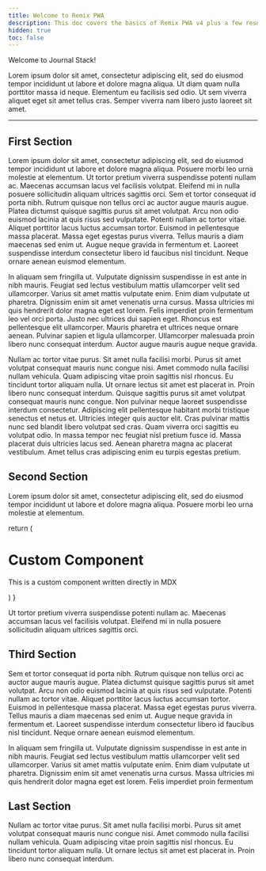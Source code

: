 ```yaml
---
title: Welcome to Remix PWA
description: This doc covers the basics of Remix PWA v4 plus a few resources to kickstart your journey!
hidden: true
toc: false
---
```


Welcome to Journal Stack!

Lorem ipsum dolor sit amet, consectetur adipiscing elit, sed do eiusmod tempor incididunt ut labore et dolore magna aliqua. Ut diam quam nulla porttitor massa id neque.
Elementum eu facilisis sed odio. Ut sem viverra aliquet eget sit amet tellus cras. Semper viverra nam libero justo laoreet sit amet.

---

## First Section

Lorem ipsum dolor sit amet, consectetur adipiscing elit, sed do eiusmod tempor incididunt ut labore et dolore magna aliqua. Posuere morbi leo urna molestie at elementum.
Ut tortor pretium viverra suspendisse potenti nullam ac. Maecenas accumsan lacus vel facilisis volutpat. Eleifend mi in nulla posuere sollicitudin aliquam ultrices sagittis orci.
Sem et tortor consequat id porta nibh. Rutrum quisque non tellus orci ac auctor augue mauris augue. Platea dictumst quisque sagittis purus sit amet volutpat. Arcu non odio euismod
lacinia at quis risus sed vulputate. Potenti nullam ac tortor vitae. Aliquet porttitor lacus luctus accumsan tortor. Euismod in pellentesque massa placerat. Massa eget egestas purus
viverra. Tellus mauris a diam maecenas sed enim ut. Augue neque gravida in fermentum et. Laoreet suspendisse interdum consectetur libero id faucibus nisl tincidunt. Neque ornare aenean
euismod elementum.

In aliquam sem fringilla ut. Vulputate dignissim suspendisse in est ante in nibh mauris. Feugiat sed lectus vestibulum mattis ullamcorper velit sed ullamcorper. Varius sit amet mattis
vulputate enim. Enim diam vulputate ut pharetra. Dignissim enim sit amet venenatis urna cursus. Massa ultricies mi quis hendrerit dolor magna eget est lorem. Felis imperdiet proin fermentum
leo vel orci porta. Justo nec ultrices dui sapien eget. Rhoncus est pellentesque elit ullamcorper. Mauris pharetra et ultrices neque ornare aenean. Pulvinar sapien et ligula ullamcorper.
Ullamcorper malesuada proin libero nunc consequat interdum. Auctor augue mauris augue neque gravida.

Nullam ac tortor vitae purus. Sit amet nulla facilisi morbi. Purus sit amet volutpat consequat mauris nunc congue nisi. Amet commodo nulla facilisi nullam vehicula.
Quam adipiscing vitae proin sagittis nisl rhoncus. Eu tincidunt tortor aliquam nulla. Ut ornare lectus sit amet est placerat in. Proin libero nunc consequat interdum.
Quisque sagittis purus sit amet volutpat consequat mauris nunc congue. Non pulvinar neque laoreet suspendisse interdum consectetur. Adipiscing elit pellentesque habitant morbi tristique
senectus et netus et. Ultricies integer quis auctor elit. Cras pulvinar mattis nunc sed blandit libero volutpat sed cras. Quam viverra orci sagittis eu volutpat odio. In massa tempor nec
feugiat nisl pretium fusce id. Massa placerat duis ultricies lacus sed. Aenean pharetra magna ac placerat vestibulum. Amet tellus cras adipiscing enim eu turpis egestas pretium.

## Second Section

Lorem ipsum dolor sit amet, consectetur adipiscing elit, sed do eiusmod tempor incididunt ut labore et dolore magna aliqua. Posuere morbi leo urna molestie at elementum.

  return (
    <div className="font-fira">
    <h1> Custom Component </h1>
    <p> This is a custom component written directly in MDX</p>
    </div>
  )
}

<test />

Ut tortor pretium viverra suspendisse potenti nullam ac. Maecenas accumsan lacus vel facilisis volutpat. Eleifend mi in nulla posuere sollicitudin aliquam ultrices sagittis orci.

## Third Section

Sem et tortor consequat id porta nibh. Rutrum quisque non tellus orci ac auctor augue mauris augue. Platea dictumst quisque sagittis purus sit amet volutpat. Arcu non odio euismod
lacinia at quis risus sed vulputate. Potenti nullam ac tortor vitae. Aliquet porttitor lacus luctus accumsan tortor. Euismod in pellentesque massa placerat. Massa eget egestas purus
viverra. Tellus mauris a diam maecenas sed enim ut. Augue neque gravida in fermentum et. Laoreet suspendisse interdum consectetur libero id faucibus nisl tincidunt. Neque ornare aenean
euismod elementum.

In aliquam sem fringilla ut. Vulputate dignissim suspendisse in est ante in nibh mauris. Feugiat sed lectus vestibulum mattis ullamcorper velit sed ullamcorper. Varius sit amet mattis
vulputate enim. Enim diam vulputate ut pharetra. Dignissim enim sit amet venenatis urna cursus. Massa ultricies mi quis hendrerit dolor magna eget est lorem. Felis imperdiet proin fermentum

## Last Section

Nullam ac tortor vitae purus. Sit amet nulla facilisi morbi. Purus sit amet volutpat consequat mauris nunc congue nisi. Amet commodo nulla facilisi nullam vehicula.
Quam adipiscing vitae proin sagittis nisl rhoncus. Eu tincidunt tortor aliquam nulla. Ut ornare lectus sit amet est placerat in. Proin libero nunc consequat interdum.
